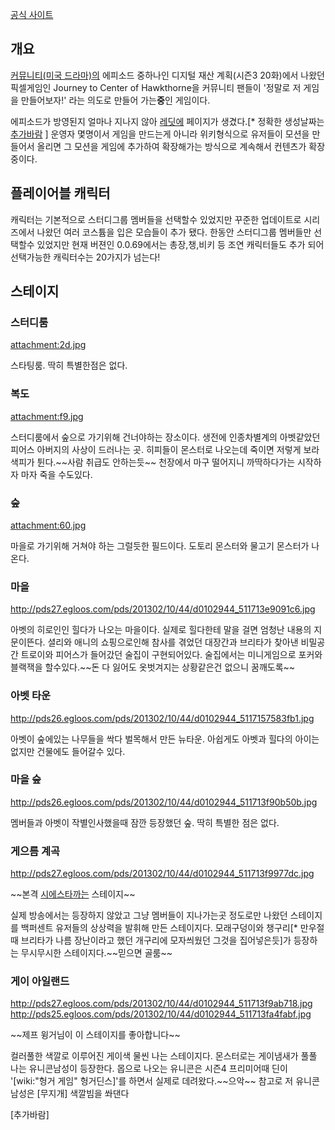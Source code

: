 [http://www.reddit.com/r/hawkthorne/ 공식 사이트]


== 개요 ==

[[커뮤니티(미국 드라마)]]의 에피소드 중하나인 디지털 재산 계획(시즌3 20화)에서 나왔던 픽셀게임인 Journey to Center of Hawkthorne을 커뮤니티 팬들이 '정말로 저 게임을 만들어보자!' 라는 의도로 만들어 가는'''중'''인 게임이다.

에피소드가 방영된지 얼마나 지나지 않아 [[레딧]]에 페이지가 생겼다.[* 정확한 생성날짜는 [[추가바람]] ] 운영자 몇명이서 게임을 만드는게 아니라 위키형식으로 유저들이 모션을 만들어서 올리면 그 모션을 게임에 추가하여 확장해가는 방식으로 계속해서 컨텐츠가 확장중이다.

== 플레이어블 캐릭터 ==

캐릭터는 기본적으로 스터디그룹 멤버들을 선택할수 있었지만 꾸준한 업데이트로 시리즈에서 나왔던 여러 코스튬을 입은 모습들이 추가 됐다. 한동안 스터디그룹 멤버들만 선택할수 있었지만 
현재 버젼인 0.0.69에서는 총장,챙,비키 등 조연 캐릭터들도 추가 되어 선택가능한 캐릭터수는 20가지가 넘는다!

== 스테이지 ==
=== 스터디룸 ===
attachment:2d.jpg

스타팅룸. 딱히 특별한점은 없다.

=== 복도 ===
attachment:f9.jpg

스터디룸에서 숲으로 가기위해 건너야하는 장소이다. 생전에 인종차별계의 아벳같았던 피어스 아버지의 사상이 드러나는 곳. 히피들이 몬스터로 나오는데 죽이면 저렇게 보라색피가 튄다.~~사람 취급도 안하는듯~~ 천장에서 마구 떨어지니 까딱하다가는 시작하자 마자 죽을 수도있다.


=== 숲 ===
attachment:60.jpg

마을로 가기위해 거쳐야 하는 그럴듯한 필드이다. 도토리 몬스터와 물고기 몬스터가 나온다.

=== 마을 ===
http://pds27.egloos.com/pds/201302/10/44/d0102944_511713e9091c6.jpg

아벳의 히로인인 힐다가 나오는 마을이다. 실제로 힐다한테 말을 걸면 엄청난 내용의 지문이뜬다. 셜리와 애니의 쇼핑으로인해 참사를 겪었던 대장간과 브리타가 찾아낸 비밀공간 트로이와 피어스가 들어갔던 술집이 구현되어있다. 술집에서는 미니게임으로 포커와 블랙잭을 할수있다.~~돈 다 잃어도 옷벗겨지는 상황같은건 없으니 꿈깨도록~~

=== 아벳 타운 ===
http://pds26.egloos.com/pds/201302/10/44/d0102944_5117157583fb1.jpg

아벳이 숲에있는 나무들을 싹다 벌목해서 만든 뉴타운. 아쉽게도 아벳과 힐다의 아이는 없지만 건물에도 들어갈수 있다.

=== 마을 숲 ===
http://pds26.egloos.com/pds/201302/10/44/d0102944_511713f90b50b.jpg

멤버들과 아벳이 작별인사했을때 잠깐 등장했던 숲. 딱히 특별한 점은 없다.

=== 게으름 계곡 ===
http://pds27.egloos.com/pds/201302/10/44/d0102944_511713f9977dc.jpg

~~본격 [[시에스타]]까는 스테이지~~

실제 방송에서는 등장하지 않았고 그냥 멤버들이 지나가는곳 정도로만 나왔던 스테이지를 백퍼센트 유저들의 상상력을 발휘해 만든 스테이지다. 모래구덩이와 챙구리[* 만우절때 브리타가 나름 장난이라고 했던 개구리에 모자씌웠던 그것을 집어넣은듯]가 등장하는 무시무시한 스테이지다.~~믿으면 골룸~~

=== 게이 아일랜드 ===
http://pds27.egloos.com/pds/201302/10/44/d0102944_511713f9ab718.jpg
http://pds25.egloos.com/pds/201302/10/44/d0102944_511713fa4fabf.jpg

~~제프 윙거님이 이 스테이지를 좋아합니다~~

컬러풀한 색깔로 이루어진 게이색 물씬 나는 스테이지다. 몬스터로는 게이냄새가 풀풀 나는 유니콘남성이 등장한다. 몹으로 나오는 유니콘은 시즌4 프리미어때 딘이 '[wiki:"헝거 게임" 헝거딘스]'를 하면서 실제로 데려왔다.~~으악~~ 참고로 저 유니콘 남성은 [무지개] 색깔빔을 쏴댄다 

[추가바람]
